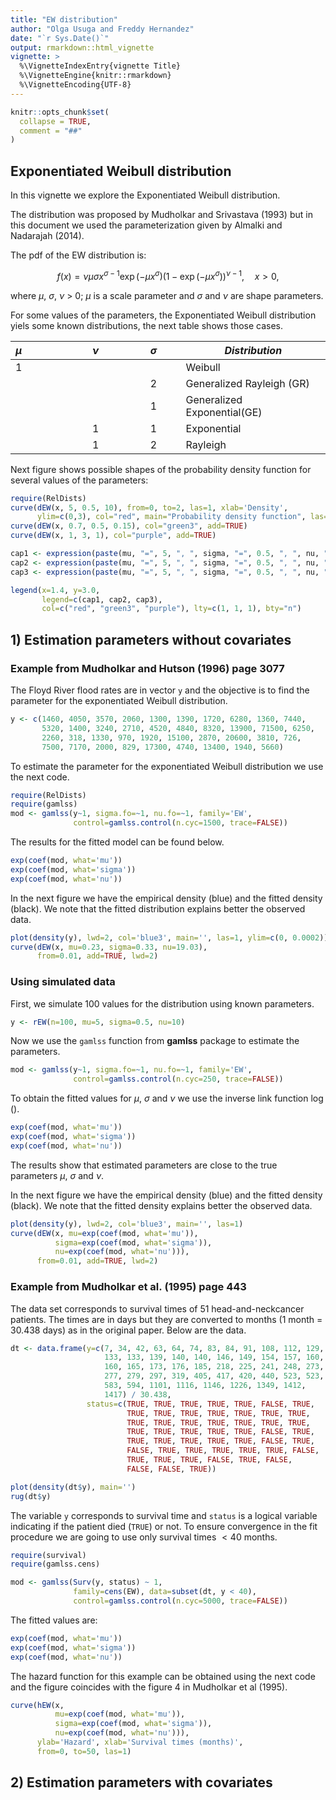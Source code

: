 ```yaml
---
title: "EW distribution"
author: "Olga Usuga and Freddy Hernandez"
date: "`r Sys.Date()`"
output: rmarkdown::html_vignette
vignette: >
  %\VignetteIndexEntry{vignette Title}
  %\VignetteEngine{knitr::rmarkdown}
  %\VignetteEncoding{UTF-8}
---
```


```r
knitr::opts_chunk$set(
  collapse = TRUE,
  comment = "##"
)
```

## Exponentiated Weibull distribution

In this vignette we explore the Exponentiated Weibull distribution.

The distribution was proposed by Mudholkar and Srivastava (1993) but in this document we used the parameterization given by Almalki and Nadarajah (2014).

The pdf of the EW distribution is:

$$f(x) = \nu \mu \sigma x^{\sigma-1} \exp(-\mu x^\sigma)
      (1-\exp(-\mu x^\sigma))^{\nu-1}, \quad x>0,$$
      
where $\mu$, $\sigma$, $\nu$ > 0; $\mu$ is a scale parameter and $\sigma$ and $\nu$ are shape parameters.

For some values of the parameters, the Exponentiated Weibull distribution yiels some known distributions, the next table shows those cases.

|$\mu$      |  $\nu$      |   $\sigma$  |     *Distribution*               |
|:----------|:----------: | :---------: |   ----------------------------   |
|      1    |             |             |      Weibull                     | 
|           |             |        2    |      Generalized Rayleigh (GR)   |
|           |             |        1    |      Generalized Exponential(GE) |
|           |      1      |        1    |      Exponential                 |
|           |      1      |        2    |      Rayleigh                    |
 

Next figure shows possible shapes of the probability density function for several values of the parameters:

```r
require(RelDists)
curve(dEW(x, 5, 0.5, 10), from=0, to=2, las=1, xlab='Density',
      ylim=c(0,3), col="red", main="Probability density function", las=1)
curve(dEW(x, 0.7, 0.5, 0.15), col="green3", add=TRUE)
curve(dEW(x, 1, 3, 1), col="purple", add=TRUE)

cap1 <- expression(paste(mu, "=", 5, ", ", sigma, "=", 0.5, ", ", nu, "=", 10))
cap2 <- expression(paste(mu, "=", 5, ", ", sigma, "=", 0.5, ", ", nu, "=", 10))
cap3 <- expression(paste(mu, "=", 5, ", ", sigma, "=", 0.5, ", ", nu, "=", 10))

legend(x=1.4, y=3.0, 
       legend=c(cap1, cap2, cap3), 
       col=c("red", "green3", "purple"), lty=c(1, 1, 1), bty="n")
```   


## 1) Estimation parameters without covariates

### Example from Mudholkar and Hutson (1996) page 3077
The Floyd River flood rates are in vector `y` and the objective is to find the parameter for the exponentiated Weibull distribution. 

```r
y <- c(1460, 4050, 3570, 2060, 1300, 1390, 1720, 6280, 1360, 7440,
       5320, 1400, 3240, 2710, 4520, 4840, 8320, 13900, 71500, 6250,
       2260, 318, 1330, 970, 1920, 15100, 2870, 20600, 3810, 726,
       7500, 7170, 2000, 829, 17300, 4740, 13400, 1940, 5660)
```

To estimate the parameter for the exponentiated Weibull distribution we use the next code.

```r
require(RelDists)
require(gamlss)
mod <- gamlss(y~1, sigma.fo=~1, nu.fo=~1, family='EW',
              control=gamlss.control(n.cyc=1500, trace=FALSE))
```

The results for the fitted model can be found below.

```r
exp(coef(mod, what='mu'))
exp(coef(mod, what='sigma'))
exp(coef(mod, what='nu'))
```

In the next figure we have the empirical density (blue) and the fitted density (black). We note that the fitted distribution explains better the observed data.

```r
plot(density(y), lwd=2, col='blue3', main='', las=1, ylim=c(0, 0.0002))
curve(dEW(x, mu=0.23, sigma=0.33, nu=19.03), 
      from=0.01, add=TRUE, lwd=2)
```

### Using simulated data
First, we simulate 100 values for the distribution using known parameters.

```r
y <- rEW(n=100, mu=5, sigma=0.5, nu=10)
```

Now we use the `gamlss` function from __gamlss__ package to estimate the parameters.

```r
mod <- gamlss(y~1, sigma.fo=~1, nu.fo=~1, family='EW',
              control=gamlss.control(n.cyc=250, trace=FALSE))
```

To obtain the fitted values for $\mu$, $\sigma$ and $\nu$ we use the inverse link function $\log()$.

```r
exp(coef(mod, what='mu'))
exp(coef(mod, what='sigma'))
exp(coef(mod, what='nu'))
```

The results show that estimated parameters are close to the true parameters $\mu$, $\sigma$ and $\nu$.

In the next figure we have the empirical density (blue) and the fitted density (black). We note that the fitted density explains better the observed data.

```r
plot(density(y), lwd=2, col='blue3', main='', las=1)
curve(dEW(x, mu=exp(coef(mod, what='mu')), 
          sigma=exp(coef(mod, what='sigma')), 
          nu=exp(coef(mod, what='nu'))), 
      from=0.01, add=TRUE, lwd=2)
```

### Example from Mudholkar et al. (1995) page 443
The data set corresponds to survival times of 51 head-and-neckcancer patients. The times are in days but they are converted to months (1 month = 30.438 days) as in the original paper. Below are the data.

```r
dt <- data.frame(y=c(7, 34, 42, 63, 64, 74, 83, 84, 91, 108, 112, 129, 
                     133, 133, 139, 140, 140, 146, 149, 154, 157, 160,
                     160, 165, 173, 176, 185, 218, 225, 241, 248, 273, 
                     277, 279, 297, 319, 405, 417, 420, 440, 523, 523, 
                     583, 594, 1101, 1116, 1146, 1226, 1349, 1412, 
                     1417) / 30.438, 
                 status=c(TRUE, TRUE, TRUE, TRUE, TRUE, FALSE, TRUE, 
                          TRUE, TRUE, TRUE, TRUE, TRUE, TRUE, TRUE, 
                          TRUE, TRUE, TRUE, TRUE, TRUE, TRUE, TRUE, 
                          TRUE, TRUE, TRUE, TRUE, TRUE, FALSE, TRUE, 
                          TRUE, TRUE, TRUE, TRUE, TRUE, FALSE, TRUE, 
                          FALSE, TRUE, TRUE, TRUE, TRUE, TRUE, FALSE, 
                          TRUE, TRUE, TRUE, FALSE, TRUE, FALSE, 
                          FALSE, FALSE, TRUE))

plot(density(dt$y), main='')
rug(dt$y)
```

The variable `y` corresponds to survival time and `status` is a logical variable indicating if the patient died (`TRUE`) or not. To ensure convergence in the fit procedure we are going to use only survival times $< 40$ months.

```r
require(survival)
require(gamlss.cens)

mod <- gamlss(Surv(y, status) ~ 1,
              family=cens(EW), data=subset(dt, y < 40),
              control=gamlss.control(n.cyc=5000, trace=FALSE))
```

The fitted values are:

```r
exp(coef(mod, what='mu'))
exp(coef(mod, what='sigma'))
exp(coef(mod, what='nu'))
```

The hazard function for this example can be obtained using the next code and the figure coincides with the figure 4 in Mudholkar et al (1995).

```r
curve(hEW(x,
          mu=exp(coef(mod, what='mu')), 
          sigma=exp(coef(mod, what='sigma')), 
          nu=exp(coef(mod, what='nu'))),
      ylab='Hazard', xlab='Survival times (months)',
      from=0, to=50, las=1)
```



## 2) Estimation parameters with covariates

